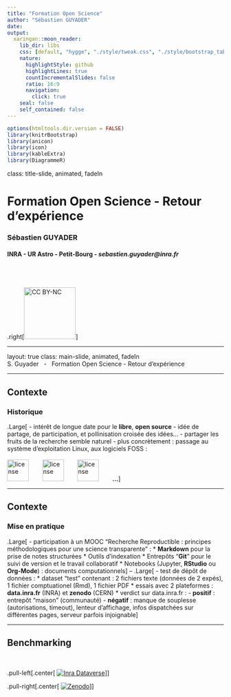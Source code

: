 ```yaml
---
title: "Formation Open Science"
author: "Sébastien GUYADER"
date:
output:
  xaringan::moon_reader:
    lib_dir: libs
    css: [default, "hygge", "./style/tweak.css", "./style/bootstrap_table.css", "./style/footer-header.css"]
    nature:
      highlightStyle: github
      highlightLines: true
      countIncrementalSlides: false
      ratio: 16:9
      navigation:
        click: true
    seal: false
    self_contained: false
---
```


```r
options(htmltools.dir.version = FALSE)
library(knitrBootstrap)
library(anicon)
library(icon)
library(kableExtra)
library(DiagrammeR)
```

class: title-slide, animated, fadeIn

# Formation Open Science - Retour d'expérience
### Sébastien GUYADER
#### INRA - UR Astro - Petit-Bourg - _sebastien.guyader@inra.fr_
<br><br><br>
.right[<img src="./images/cc-by-nc.png" alt="CC BY-NC" width="120"/>]

---

layout: true
class: main-slide, animated, fadeIn
<div class="my-footer"><span>S. Guyader &nbsp; - &nbsp; Formation Open Science - Retour d'expérience</span></div> 

---

## Contexte

### Historique
.Large[
- intérêt de longue date pour le **libre**, **open source**
- idée de partage, de participation, et pollinisation croisée des idées...
- partager les fruits de la recherche semble naturel
- plus concrètement : passage au système d'exploitation Linux, aux logiciels FOSS :
<br><br>
<img src="./images/R_logo.svg.png" alt="license" height="50"/> &nbsp;&nbsp;&nbsp;&nbsp;&nbsp;&nbsp;
<img src="./images/RStudio_Logo.png" alt="license" height="50"/>
&nbsp;&nbsp;&nbsp;&nbsp;&nbsp;&nbsp;
<img src="./images/LibreOffice_logo.svg.png" alt="license" height="50"/>
&nbsp;&nbsp;&nbsp;&nbsp;&nbsp;&nbsp;
**...**
]

---

## Contexte

### Mise en pratique
.Large[
- participation à un MOOC "Recherche Reproductible : principes méthodologiques pour une science transparente" :
  * **Markdown** pour la prise de notes structurées
  * Outils d'indexation
  * Entrepôts "**Git**" pour le suivi de version et le travail collaboratif
  * Notebooks (Jupyter, **RStudio** ou **Org-Mode**) : documents computationnels
]
--
.Large[
- test de dépôt de données :
  * dataset "test" contenant : 2 fichiers texte (données de 2 expés), 1 fichier comptuationel (Rmd), 1 fichier PDF
  * essais avec 2 plateformes : **data.inra.fr** (INRA) et **zenodo** (CERN)
  * verdict sur data.inra.fr :
    - **positif** : entrepôt "maison" (communauté)
    - **négatif** : manque de souplesse (autorisations, timeout), lenteur d'affichage, infos dispatchées sur différentes pages, serveur parfois injoignable
]

---

## Benchmarking
<br>


.pull-left[.center[
[![Inra Dataverse](./images/DataInra-500x500.jpg)](https://data-preproduction.inra.fr/dataset.xhtml?persistentId=doi:10.70112/HZLEYQ)
]]

.pull-right[.center[
[![Zenodo](./images/zenodo1.png)](https://sandbox.zenodo.org/422422)
]]
